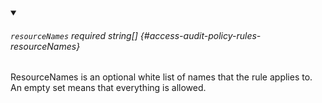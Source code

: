 
<details className="config-field" data-expandable="false" open>
<summary>

###### `resourceNames` <span className="config-field-required" data-required="false">required</span> <span className="config-field-type">string[]</span> <span className="config-field-default"></span> <span className="config-field-enum"></span> {#access-audit-policy-rules-resourceNames}

ResourceNames is an optional white list of names that the rule applies to.  An empty set means that everything is allowed.

</summary>



</details>
